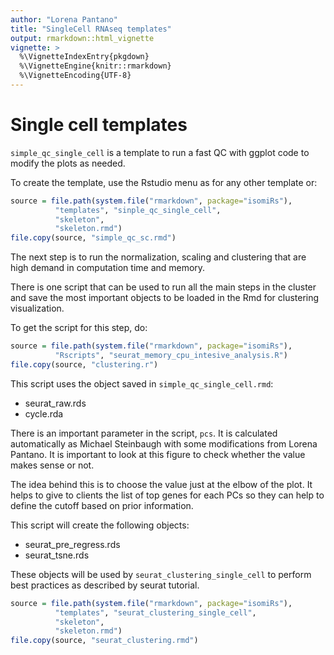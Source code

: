 ```yaml
---
author: "Lorena Pantano"
title: "SingleCell RNAseq templates"
output: rmarkdown::html_vignette
vignette: >
  %\VignetteIndexEntry{pkgdown}
  %\VignetteEngine{knitr::rmarkdown}
  %\VignetteEncoding{UTF-8}
---
```


# Single cell templates

`simple_qc_single_cell` is a template to run a fast QC with ggplot code
to modify the plots as needed.

To create the template, use the Rstudio menu as for any other template or:

```r
source = file.path(system.file("rmarkdown", package="isomiRs"),
          "templates", "sinple_qc_single_cell",
          "skeleton",
          "skeleton.rmd")
file.copy(source, "simple_qc_sc.rmd")
```

The next step is to run the normalization, scaling and clustering that are high
demand in computation time and memory.

There is one script that can be used to run all the main steps in the cluster and
save the most important objects to be loaded in the Rmd for clustering visualization.

To get the script for this step, do:

```r
source = file.path(system.file("rmarkdown", package="isomiRs"),
          "Rscripts", "seurat_memory_cpu_intesive_analysis.R")
file.copy(source, "clustering.r")
```

This script uses the object saved in `simple_qc_single_cell.rmd`:

* seurat_raw.rds
* cycle.rda

There is an important parameter in the script, `pcs`. It is calculated
automatically as Michael Steinbaugh with some modifications from Lorena Pantano.
It is important to look at this figure to check whether the value makes sense or not.

The idea behind this is to choose the value just at the elbow of the plot. It helps
to give to clients the list of top genes for each PCs so they can help to define
the cutoff based on prior information.


This script will create the following objects:

* seurat_pre_regress.rds
* seurat_tsne.rds

These objects will be used by `seurat_clustering_single_cell` to perform
best practices as described by seurat tutorial.

```r
source = file.path(system.file("rmarkdown", package="isomiRs"),
          "templates", "seurat_clustering_single_cell",
          "skeleton",
          "skeleton.rmd")
file.copy(source, "seurat_clustering.rmd")
```
